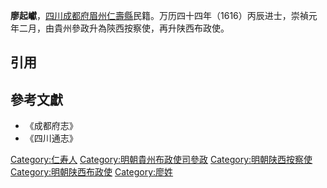'''廖起巘'''，[[四川|四川]][[成都府|成都府]][[眉州|眉州]][[仁壽縣|仁壽縣]]民籍。万历四十四年（1616）丙辰进士，崇禎元年二月，由貴州參政升為陝西按察使，再升陕西布政使。

==引用==
{{reflist}}

==參考文獻==
*《成都府志》
*《四川通志》

{{萬曆四十四年丙辰科殿試金榜}}
{{DEFAULTSORT:Liao廖}}
[[Category:仁寿人|Category:仁寿人]]
[[Category:明朝貴州布政使司參政|Category:明朝貴州布政使司參政]]
[[Category:明朝陕西按察使|Category:明朝陕西按察使]]
[[Category:明朝陕西布政使|Category:明朝陕西布政使]]
[[Category:廖姓|Category:廖姓]]